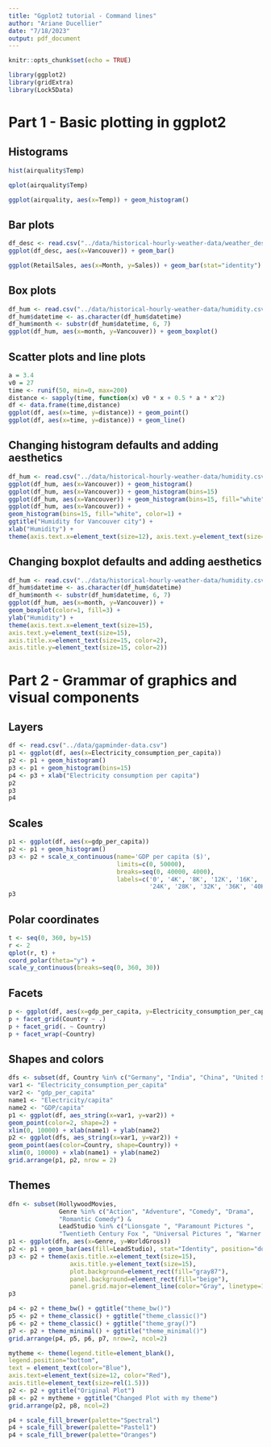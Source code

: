 ```yaml
---
title: "Ggplot2 tutorial - Command lines"
author: "Ariane Ducellier"
date: "7/18/2023"
output: pdf_document
---
```


```r
knitr::opts_chunk$set(echo = TRUE)
```

```r
library(ggplot2)
library(gridExtra)
library(Lock5Data)
```

# Part 1 - Basic plotting in ggplot2

## Histograms

```r
hist(airquality$Temp)
```

```r
qplot(airquality$Temp)
```

```r
ggplot(airquality, aes(x=Temp)) + geom_histogram()
```

## Bar plots

```r
df_desc <- read.csv("../data/historical-hourly-weather-data/weather_description.csv")
ggplot(df_desc, aes(x=Vancouver)) + geom_bar()
```

```r
ggplot(RetailSales, aes(x=Month, y=Sales)) + geom_bar(stat="identity")
```

## Box plots

```r
df_hum <- read.csv("../data/historical-hourly-weather-data/humidity.csv")
df_hum$datetime <- as.character(df_hum$datetime)
df_hum$month <- substr(df_hum$datetime, 6, 7)
ggplot(df_hum, aes(x=month, y=Vancouver)) + geom_boxplot()
```

## Scatter plots and line plots

```r
a = 3.4
v0 = 27
time <- runif(50, min=0, max=200)
distance <- sapply(time, function(x) v0 * x + 0.5 * a * x^2)
df <- data.frame(time,distance)
ggplot(df, aes(x=time, y=distance)) + geom_point()
ggplot(df, aes(x=time, y=distance)) + geom_line()
```

## Changing histogram defaults and adding aesthetics

```r
df_hum <- read.csv("../data/historical-hourly-weather-data/humidity.csv")
ggplot(df_hum, aes(x=Vancouver)) + geom_histogram()
ggplot(df_hum, aes(x=Vancouver)) + geom_histogram(bins=15)
ggplot(df_hum, aes(x=Vancouver)) + geom_histogram(bins=15, fill="white", color=1)
ggplot(df_hum, aes(x=Vancouver)) +
geom_histogram(bins=15, fill="white", color=1) +
ggtitle("Humidity for Vancouver city") +
xlab("Humidity") +
theme(axis.text.x=element_text(size=12), axis.text.y=element_text(size=12))
```

## Changing boxplot defaults and adding aesthetics

```r
df_hum <- read.csv("../data/historical-hourly-weather-data/humidity.csv")
df_hum$datetime <- as.character(df_hum$datetime)
df_hum$month <- substr(df_hum$datetime, 6, 7)
ggplot(df_hum, aes(x=month, y=Vancouver)) + 
geom_boxplot(color=1, fill=3) + 
ylab("Humidity") + 
theme(axis.text.x=element_text(size=15),
axis.text.y=element_text(size=15),
axis.title.x=element_text(size=15, color=2),
axis.title.y=element_text(size=15, color=2))
```

# Part 2 - Grammar of graphics and visual components

## Layers

```r
df <- read.csv("../data/gapminder-data.csv")
p1 <- ggplot(df, aes(x=Electricity_consumption_per_capita))
p2 <- p1 + geom_histogram()
p3 <- p1 + geom_histogram(bins=15)
p4 <- p3 + xlab("Electricity consumption per capita")
p2
p3
p4
```

## Scales

```r
p1 <- ggplot(df, aes(x=gdp_per_capita))
p2 <- p1 + geom_histogram()
p3 <- p2 + scale_x_continuous(name='GDP per capita ($)',
                              limits=c(0, 50000),
                              breaks=seq(0, 40000, 4000),
                              labels=c('0', '4K', '8K', '12K', '16K', '20K',
                                       '24K', '28K', '32K', '36K', '40K'))
p3
```

## Polar coordinates

```r
t <- seq(0, 360, by=15)
r <- 2
qplot(r, t) + 
coord_polar(theta="y") +
scale_y_continuous(breaks=seq(0, 360, 30))
```

## Facets

```r
p <- ggplot(df, aes(x=gdp_per_capita, y=Electricity_consumption_per_capita)) + geom_point()
p + facet_grid(Country ~ .)
p + facet_grid(. ~ Country)
p + facet_wrap(~Country)
```

## Shapes and colors

```r
dfs <- subset(df, Country %in% c("Germany", "India", "China", "United States"))
var1 <- "Electricity_consumption_per_capita"
var2 <- "gdp_per_capita"
name1 <- "Electricity/capita"
name2 <- "GDP/capita"
p1 <- ggplot(df, aes_string(x=var1, y=var2)) +
geom_point(color=2, shape=2) + 
xlim(0, 10000) + xlab(name1) + ylab(name2)
p2 <- ggplot(dfs, aes_string(x=var1, y=var2)) +
geom_point(aes(color=Country, shape=Country)) +
xlim(0, 10000) + xlab(name1) + ylab(name2)
grid.arrange(p1, p2, nrow = 2)
```

## Themes

```r
dfn <- subset(HollywoodMovies,
              Genre %in% c("Action", "Adventure", "Comedy", "Drama",
              "Romantic Comedy") &
              LeadStudio %in% c("Lionsgate ", "Paramount Pictures ",
              "Twentieth Century Fox ", "Universal Pictures ", "Warner Bros. "))
p1 <- ggplot(dfn, aes(x=Genre, y=WorldGross)) 
p2 <- p1 + geom_bar(aes(fill=LeadStudio), stat="Identity", position="dodge")
p3 <- p2 + theme(axis.title.x=element_text(size=15),
                 axis.title.y=element_text(size=15),
                 plot.background=element_rect(fill="gray87"),
                 panel.background=element_rect(fill="beige"),
                 panel.grid.major=element_line(color="Gray", linetype=1))
p3
```

```r
p4 <- p2 + theme_bw() + ggtitle("theme_bw()")
p5 <- p2 + theme_classic() + ggtitle("theme_classic()")
p6 <- p2 + theme_classic() + ggtitle("theme_gray()")
p7 <- p2 + theme_minimal() + ggtitle("theme_minimal()")
grid.arrange(p4, p5, p6, p7, nrow=2, ncol=2)
```

```r
mytheme <- theme(legend.title=element_blank(),
legend.position="bottom",
text = element_text(color="Blue"),
axis.text=element_text(size=12, color="Red"),
axis.title=element_text(size=rel(1.5)))
p2 <- p2 + ggtitle("Original Plot")
p8 <- p2 + mytheme + ggtitle("Changed Plot with my theme")
grid.arrange(p2, p8, ncol=2)
```

```r
p4 + scale_fill_brewer(palette="Spectral")
p4 + scale_fill_brewer(palette="Pastel1")
p4 + scale_fill_brewer(palette="Oranges")
```
